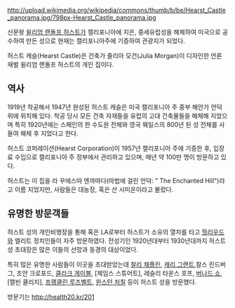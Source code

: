 http://upload.wikimedia.org/wikipedia/commons/thumb/b/be/Hearst_Castle_panorama.jpg/798px-Hearst_Castle_panorama.jpg



신문왕 [[윌리엄 랜돌프 허스트]]가 캘리포니아에 지은, 중세유럽성을 해체하여 미국으로 공수하여 만든 성으로 현재는 캘리포니아주에 기증하여 관광지가 되었다.

허스트 캐슬(Hearst Castle)은 건축가 줄리아 모건(Julia Morgan)이 디자인한 언론 재벌 윌리엄 랜돌프 허스트의 개인 집이다.

== 역사 ==

1919년 착공해서 1947년 완성된 허스트 캐슬은 미국 캘리포니아 주 중부 해안가 언덕 위에 위치해 있다. 착공 당시 모든 건축 자재들을 유럽의 고대 건축물들을 해체해 지었으며 특히 1920년에는 스페인의 한 수도원 전체와 영국 웨일스의 800년 된 성 전체를 사들여 해체 후 지었다고 한다.

허스트 코퍼레이션(Hearst Corporation)이 1957년 캘리포니아 주에 기증한 후, 입장료 수입으로 캘리포니아 주 정부에서 관리하고 있으며, 매년 약 100만 명이 방문하고 있다.

허스트는 이 집을 라 꾸에스따 엔까따다(마법에 걸린 언덕: " The Enchanted Hill")라고 이름 지었지만, 사람들은 대농장, 혹은 산 시미온이라고 불렀다.

== 유명한 방문객들 ==

허스트 성의 개인비행장을 통해 혹은 LA로부터 허스트가 소유의 열차를 타고 [[헐리우드]]와 엘리트 정치인들이 자주 방문하였다. 전성기인 1920년대부터 1930년대까지 허스트 성 초대장은 많은 이들의 선망과 동경의 대상이었다.

특히 많은 유명한 사람들이 이곳을 초대받았는데 [[찰리 채플린]], [[캐리 그랜트]],찰스 린드버그, 조안 크로포드, [[클라크 게이블]], [제임스 스튜어트], 레슬리 타운스 호프, [[버나드 쇼]], [캘빈 쿨리지], [[프랭클린 루즈벨트]], [[윈스턴 처칠]] 등이 허스트 성을 방문했다.

방문기는 http://health20.kr/201 

 
